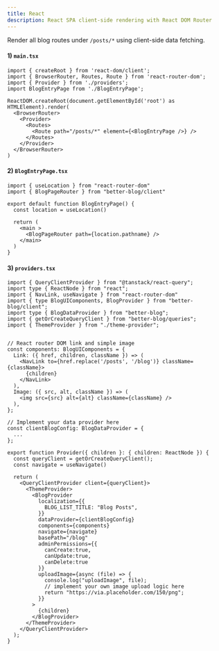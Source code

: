 ```yaml
---
title: React
description: React SPA client-side rendering with React DOM Router
---
```


Render all blog routes under `/posts/*` using client-side data fetching.

#### 1) `main.tsx`

```tsx
import { createRoot } from 'react-dom/client';
import { BrowserRouter, Routes, Route } from 'react-router-dom';
import { Provider } from './providers';
import BlogEntryPage from './BlogEntryPage';

ReactDOM.createRoot(document.getElementById('root') as HTMLElement).render(
  <BrowserRouter>
    <Provider>
      <Routes>
        <Route path="/posts/*" element={<BlogEntryPage />} />
      </Routes>
    </Provider>
  </BrowserRouter>
)
```

#### 2) `BlogEntryPage.tsx`

```tsx
import { useLocation } from "react-router-dom"
import { BlogPageRouter } from "better-blog/client"

export default function BlogEntryPage() {
  const location = useLocation()

  return (
    <main >
      <BlogPageRouter path={location.pathname} />
    </main>
  )
}
```

#### 3) `providers.tsx`

```tsx
import { QueryClientProvider } from "@tanstack/react-query";
import type { ReactNode } from "react";
import { NavLink, useNavigate } from "react-router-dom"
import { type BlogUIComponents, BlogProvider } from "better-blog/client";
import type { BlogDataProvider } from "better-blog";
import { getOrCreateQueryClient } from "better-blog/queries";
import { ThemeProvider } from "./theme-provider";


// React router DOM link and simple image
const components: BlogUIComponents = {
  Link: ({ href, children, className }) => (
    <NavLink to={href.replace('/posts', '/blog')} className={className}>
      {children}
    </NavLink>
  ),
  Image: ({ src, alt, className }) => (
    <img src={src} alt={alt} className={className} />
  ),
};

// Implement your data provider here
const clientBlogConfig: BlogDataProvider = {
  ...
};

export function Provider({ children }: { children: ReactNode }) {
  const queryClient = getOrCreateQueryClient();
  const navigate = useNavigate()

  return (
    <QueryClientProvider client={queryClient}>
      <ThemeProvider>
        <BlogProvider
          localization={{
            BLOG_LIST_TITLE: "Blog Posts",
          }}
          dataProvider={clientBlogConfig}
          components={components}
          navigate={navigate}
          basePath="/blog"
          adminPermissions={{
            canCreate:true,
            canUpdate:true,
            canDelete:true
          }}
          uploadImage={async (file) => {
            console.log("uploadImage", file);
            // implement your own image upload logic here
            return "https://via.placeholder.com/150/png";
          }}
        >
          {children}
        </BlogProvider>
      </ThemeProvider>
    </QueryClientProvider>
  );
}
```
